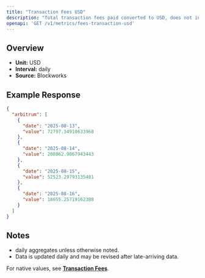 ```yaml
---
title: "Transaction Fees USD"
description: "Total transaction fees paid converted to USD, does not include out-of-protocol tips or additional sources of revenue"
openapi: 'GET /v1/metrics/fees-transaction-usd'
---
```


## Overview

- **Unit:** USD
- **Interval:** daily
- **Source:** Blockworks

## Example Response

```json
{
  "arbitrum": [
    {
      "date": "2025-08-13",
      "value": 72797.34910633968
    },
    {
      "date": "2025-08-14",
      "value": 208062.9067943443
    },
    {
      "date": "2025-08-15",
      "value": 52523.29793135481
    },
    {
      "date": "2025-08-16",
      "value": 18655.25719162388
    }
  ]
}
```

## Notes
- daily aggregates unless otherwise noted.
- Data is updated daily and may be revised after late-arriving data.


<Note>For native values, see **[Transaction Fees](./fees-transaction)**.</Note>